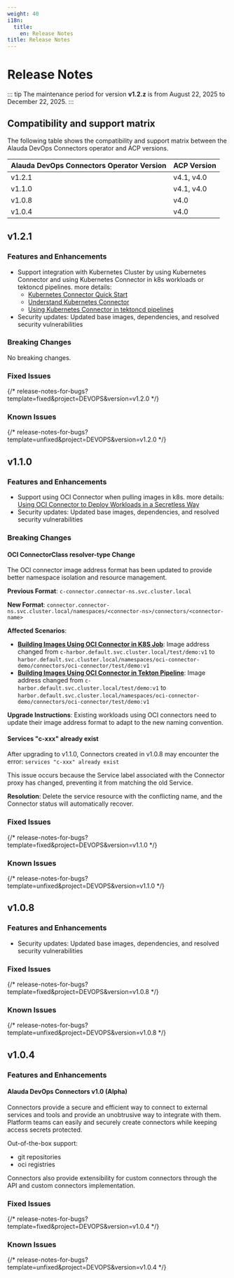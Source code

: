 ```yaml
---
weight: 40
i18n:
  title:
    en: Release Notes
title: Release Notes
---
```



# Release Notes

::: tip
The maintenance period for version **v1.2.z**  is from August 22, 2025 to December 22, 2025.
:::

## Compatibility and support matrix

The following table shows the compatibility and support matrix between the Alauda DevOps Connectors operator and ACP versions.

| Alauda DevOps Connectors Operator Version | ACP Version |
| ----------------------------------------- | ----------- |
| v1.2.1                                    | v4.1, v4.0  |
| v1.1.0                                    | v4.1, v4.0  |
| v1.0.8                                    | v4.0        |
| v1.0.4                                    | v4.0        |

## v1.2.1

### Features and Enhancements

- Support integration with Kubernetes Cluster by using Kubernetes Connector and using Kubernetes Connector in k8s workloads or tektoncd pipelines. more details:
  - [Kubernetes Connector Quick Start](../connectors-k8s/quick_start.mdx)
  - [Understand Kubernetes Connector](../connectors-k8s/concepts/k8s_connectorclass.mdx)
  - [Using Kubernetes Connector in tektoncd pipelines](../connectors-k8s/how_to/using-in-tekton-task.mdx)
- Security updates: Updated base images, dependencies, and resolved security vulnerabilities

### Breaking Changes

No breaking changes.

### Fixed Issues

{/* release-notes-for-bugs?template=fixed&project=DEVOPS&version=v1.2.0 */}

### Known Issues

{/* release-notes-for-bugs?template=unfixed&project=DEVOPS&version=v1.2.0 */}

## v1.1.0

### Features and Enhancements

- Support using OCI Connector when pulling images in k8s. more details: [Using OCI Connector to Deploy Workloads in a Secretless Way](../connectors-oci/how_to/using_oci_connector_in_workload.mdx)
- Security updates: Updated base images, dependencies, and resolved security vulnerabilities

### Breaking Changes

#### OCI ConnectorClass resolver-type Change

The OCI connector image address format has been updated to provide better namespace isolation and resource management.
  
**Previous Format**: `c-connector.connector-ns.svc.cluster.local`

**New Format**: `connector.connector-ns.svc.cluster.local/namespaces/<connector-ns>/connectors/<connector-name>`

**Affected Scenarios**:
- **[Building Images Using OCI Connector in K8S Job](../connectors-oci/how_to/using_oci_connector_in_k8s_job.mdx)**: Image address changed from `c-harbor.default.svc.cluster.local/test/demo:v1` to `harbor.default.svc.cluster.local/namespaces/oci-connector-demo/connectors/oci-connector/test/demo:v1`
- **[Building Images Using OCI Connector in Tekton Pipeline](../connectors-oci/how_to/using_oci_connector_in_tekton_pipeline.mdx)**: Image address changed from `c-harbor.default.svc.cluster.local/test/demo:v1` to `harbor.default.svc.cluster.local/namespaces/oci-connector-demo/connectors/oci-connector/test/demo:v1`

**Upgrade Instructions**: Existing workloads using OCI connectors need to update their image address format to adapt to the new naming convention.

#### Services "c-xxx" already exist

After upgrading to v1.1.0, Connectors created in v1.0.8 may encounter the error: `services "c-xxx" already exist`

This issue occurs because the Service label associated with the Connector proxy has changed, preventing it from matching the old Service.

**Resolution**: Delete the service resource with the conflicting name, and the Connector status will automatically recover.

### Fixed Issues

{/* release-notes-for-bugs?template=fixed&project=DEVOPS&version=v1.1.0 */}

### Known Issues

{/* release-notes-for-bugs?template=unfixed&project=DEVOPS&version=v1.1.0 */}

## v1.0.8

### Features and Enhancements

- Security updates: Updated base images, dependencies, and resolved security vulnerabilities

### Fixed Issues

{/* release-notes-for-bugs?template=fixed&project=DEVOPS&version=v1.0.8 */}

### Known Issues

{/* release-notes-for-bugs?template=unfixed&project=DEVOPS&version=v1.0.8 */}

## v1.0.4

### Features and Enhancements

#### Alauda DevOps Connectors v1.0 (Alpha)

Connectors provide a secure and efficient way to connect to external services and tools and provide an unobtrusive way to integrate with them. Platform teams can easily and securely create connectors while keeping access secrets protected.

Out-of-the-box support:

- git repositories
- oci registries

Connectors also provide extensibility for custom connectors through the API and custom connectors implementation.


### Fixed Issues

{/* release-notes-for-bugs?template=fixed&project=DEVOPS&version=v1.0.4 */}

### Known Issues

{/* release-notes-for-bugs?template=unfixed&project=DEVOPS&version=v1.0.4 */}
